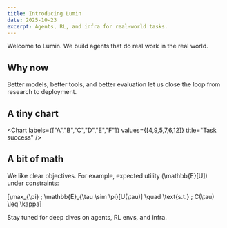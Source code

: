 ```yaml
---
title: Introducing Lumin
date: 2025-10-23
excerpt: Agents, RL, and infra for real‑world tasks.
---
```


Welcome to Lumin. We build agents that do real work in the real world.

## Why now

Better models, better tools, and better evaluation let us close the loop from research to deployment.

## A tiny chart

<Chart labels={["A","B","C","D","E","F"]} values={[4,9,5,7,6,12]} title="Task success" />

## A bit of math

We like clear objectives. For example, expected utility \(\mathbb{E}[U]\) under constraints:

\[\max_{\pi} \; \mathbb{E}_{\tau \sim \pi}[U(\tau)] \quad \text{s.t.} \; C(\tau) \leq 
\kappa\]

Stay tuned for deep dives on agents, RL envs, and infra.


